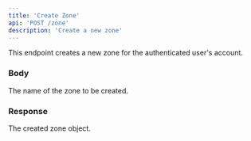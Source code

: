 ```yaml
---
title: 'Create Zone'
api: 'POST /zone'
description: 'Create a new zone'
---
```


This endpoint creates a new zone for the authenticated user's account.

### Body

<ParamField body="name" type="string" required>
  The name of the zone to be created.
</ParamField>

### Response

<ResponseField name="zone" type="object">
  The created zone object.
</ResponseField>

<RequestExample>
